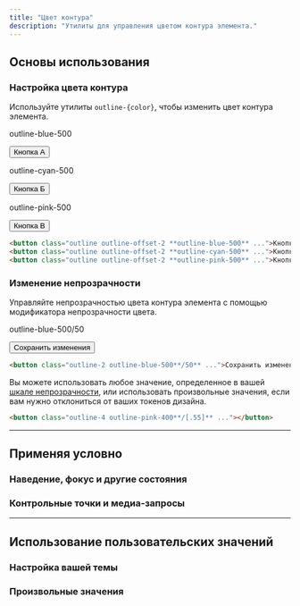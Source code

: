 ```yaml
---
title: "Цвет контура"
description: "Утилиты для управления цветом контура элемента."
---
```




## Основы использования

### Настройка цвета контура

Используйте утилиты `outline-{color}`, чтобы изменить цвет контура элемента.

<Example>
  <div class="flex flex-col sm:flex-row items-center justify-center gap-8 sm:gap-16 font-bold text-sm text-white text-center">
    <div class="flex flex-col items-center shrink-0">
      <p class="font-medium text-sm text-slate-500 font-mono text-center mb-3 dark:text-slate-400">outline-blue-500</p>
      <button class="px-4 py-2 font-semibold text-sm bg-white text-slate-700 border border-slate-300 rounded-md shadow-sm outline outline-2 outline-offset-2 outline-blue-500 dark:bg-slate-700 dark:text-slate-200 dark:border-transparent">Кнопка А</button>
    </div>
    <div class="flex flex-col items-center shrink-0">
      <p class="font-medium text-sm text-slate-500 font-mono text-center mb-3 dark:text-slate-400">outline-cyan-500</p>
      <button class="px-4 py-2 font-semibold text-sm bg-white text-slate-700 border border-slate-300 rounded-md shadow-sm outline outline-2 outline-offset-2 outline-cyan-500 dark:bg-slate-700 dark:text-slate-200 dark:border-transparent">Кнопка Б</button>
    </div>
    <div class="flex flex-col items-center shrink-0">
      <p class="font-medium text-sm text-slate-500 font-mono text-center mb-3 dark:text-slate-400">outline-pink-500</p>
      <button class="px-4 py-2 font-semibold text-sm bg-white text-slate-700 border border-slate-300 rounded-md shadow-sm outline outline-2 outline-offset-2 outline-pink-500 dark:bg-slate-700 dark:text-slate-200 dark:border-transparent">Кнопка В</button>
    </div>
  </div>
</Example>

```html
<button class="outline outline-offset-2 **outline-blue-500** ...">Кнопка А</button>
<button class="outline outline-offset-2 **outline-cyan-500** ...">Кнопка Б</button>
<button class="outline outline-offset-2 **outline-pink-500** ...">Кнопка В</button>
```

### Изменение непрозрачности

Управляйте непрозрачностью цвета контура элемента с помощью модификатора непрозрачности цвета.

<Example>
  <div class="text-center font-bold text-sm text-white">
    <div class="flex flex-col items-center shrink-0">
      <p class="font-medium text-sm text-slate-500 font-mono text-center mb-3 dark:text-slate-400">outline-blue-500/50</p>
      <button class="px-4 py-2 font-semibold text-sm bg-white text-slate-700 border border-slate-300 rounded-md shadow-sm outline outline-2 outline-offset-2 outline-blue-500/50 dark:bg-slate-700 dark:text-slate-200 dark:border-transparent">Сохранить изменения</button>
    </div>
  </div>
</Example>

```html
<button class="outline-2 outline-blue-500**/50** ...">Сохранить изменения</button>
```

Вы можете использовать любое значение, определенное в вашей [шкале непрозрачности](/docs/opacity), или использовать произвольные значения, если вам нужно отклониться от ваших токенов дизайна.

```html
<button class="outline-4 outline-pink-400**/[.55]** ..."></button>
```

---

## <Heading ignore>Применяя условно</Heading>

### <Heading ignore>Наведение, фокус и другие состояния</Heading>

<HoverFocusAndOtherStates defaultClass="outline" featuredClass="outline-blue-400" element="button" />

### <Heading ignore>Контрольные точки и медиа-запросы</Heading>

<BreakpointsAndMediaQueries defaultClass="outline" featuredClass="outline-blue-400" element="button" />

---

## Использование пользовательских значений

### Настройка вашей темы

<CustomizePluginColors name="outline" configKey="outlineColor" />

### Произвольные значения

<ArbitraryValues property="outline-color" featuredClass="outline-[#243c5a]" element="button" />
